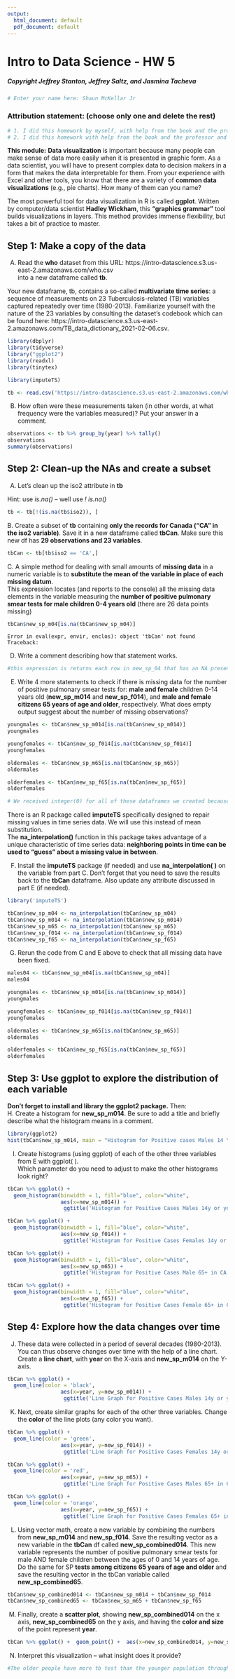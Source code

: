 ```yaml
---
output:
  html_document: default
  pdf_document: default
---
```

# Intro to Data Science - HW 5
##### Copyright Jeffrey Stanton, Jeffrey Saltz, and Jasmina Tacheva

```r
# Enter your name here: Shaun McKellar Jr
```


### Attribution statement: (choose only one and delete the rest)


```r
# 1. I did this homework by myself, with help from the book and the professor.
# 2. I did this homework with help from the book and the professor and these Internet sources:https://community.rstudio.com/
```

**This module:** **Data visualization** is important because many people can make sense of data more easily when it is presented in graphic form. As a data scientist, you will have to present complex data to decision makers in a form that makes the data interpretable for them. From your experience with Excel and other tools, you know that there are a variety of **common data visualizations** (e.g., pie charts). How many of them can you name? <br>

The most powerful tool for data visualization in R is called **ggplot**. Written by computer/data scientist **Hadley Wickham**, this **“graphics grammar”** tool builds visualizations in layers. This method provides immense flexibility, but takes a bit of practice to master.


## Step 1: Make a copy of the data

A.	Read the **who** dataset from this URL: https://intro-datascience.s3.us-east-2.amazonaws.com/who.csv <br>
into a new dataframe called **tb**. 

Your new dataframe, tb, contains a so-called **multivariate time series**: a sequence of measurements on 23 Tuberculosis-related (TB) variables captured repeatedly over time (1980-2013). Familiarize yourself with the nature of the 23 variables by consulting the dataset’s codebook which can be found here: https://intro-datascience.s3.us-east-2.amazonaws.com/TB_data_dictionary_2021-02-06.csv.

```r
library(dbplyr)
library(tidyverse)
library("ggplot2")
library(readxl)
library(tinytex)
```

```r
library(imputeTS)
```

```r
tb <- read.csv('https://intro-datascience.s3.us-east-2.amazonaws.com/who.csv')
```

B.	How often were these measurements taken (in other words, at what frequency were the variables measured)? Put your answer in a comment. 


```r
observations <- tb %>% group_by(year) %>% tally() 
observations
summary(observations)
```

## Step 2: Clean-up the NAs and create a subset

A.	Let's clean up the iso2 attribute in **tb** 

Hint: use *is.na()* -- well use *! is.na()* 


```r
tb <- tb[!(is.na(tb$iso2)), ]
```

B. Create a subset of **tb** containing **only the records for Canada ("CA" in the iso2 variable)**. Save it in a new dataframe called **tbCan**. Make sure this new df has **29 observations and 23 variables**.


```r
tbCan <- tb[tb$iso2 == 'CA',]
```

C. A simple method for dealing with small amounts of **missing data** in a numeric variable is to **substitute the mean of the variable in place of each missing datum**. <br>
This expression locates (and reports to the console) all the missing data elements in the variable measuring the **number of positive pulmonary smear tests for male children 0-4 years old** (there are 26 data points missing)


```r
tbCan$new_sp_m04[is.na(tbCan$new_sp_m04)]
```


    Error in eval(expr, envir, enclos): object 'tbCan' not found
    Traceback:



D.	Write a comment describing how that statement works.


```r
#this expression is returns each row in new_sp_04 that has an NA present in the row
```

E.	Write 4 more statements to check if there is missing data for the number of positive pulmonary smear tests for: **male and female** children 0-14 years old (**new_sp_m014** and **new_sp_f014**), and **male and female citizens 65 years of age and older**, respectively. What does empty output suggest about the number of missing observations?


```r
youngmales <- tbCan$new_sp_m014[is.na(tbCan$new_sp_m014)]
youngmales
```

```r
youngfemales <- tbCan$new_sp_f014[is.na(tbCan$new_sp_f014)]
youngfemales
```


```r
oldermales <- tbCan$new_sp_m65[is.na(tbCan$new_sp_m65)]
oldermales
```

```r
olderfemales <- tbCan$new_sp_f65[is.na(tbCan$new_sp_f65)]
olderfemales
```

```r
# We received integer(0) for all of these dataframes we created because there is no missing data for these attributes
```

There is an R package called **imputeTS** specifically designed to repair missing values in time series data. We will use this instead of mean substitution.  <br>
The **na_interpolation()** function in this package takes advantage of a unique characteristic of time series data: **neighboring points in time can be used to “guess” about a missing value in between**.

F.	Install the **imputeTS** package (if needed) and use **na_interpolation( )** on the variable from part C. Don’t forget that you need to save the results back to the **tbCan** dataframe. Also update any attribute discussed in part E (if needed).


```r
library('imputeTS')
```
```r
tbCan$new_sp_m04 <- na_interpolation(tbCan$new_sp_m04)
tbCan$new_sp_m014 <- na_interpolation(tbCan$new_sp_m014)
tbCan$new_sp_m65 <- na_interpolation(tbCan$new_sp_m65)
tbCan$new_sp_f014 <- na_interpolation(tbCan$new_sp_f014)
tbCan$new_sp_f65 <- na_interpolation(tbCan$new_sp_f65)
```

G.	Rerun the code from C and E above to check that all missing data have been fixed. 


```r
males04 <- tbCan$new_sp_m04[is.na(tbCan$new_sp_m04)]
males04
```


```r
youngmales <- tbCan$new_sp_m014[is.na(tbCan$new_sp_m014)]
youngmales
```

```r
youngfemales <- tbCan$new_sp_f014[is.na(tbCan$new_sp_f014)]
youngfemales
```

```r
oldermales <- tbCan$new_sp_m65[is.na(tbCan$new_sp_m65)]
oldermales
```

```r
olderfemales <- tbCan$new_sp_f65[is.na(tbCan$new_sp_f65)]
olderfemales
```

## Step 3: Use ggplot to explore the distribution of each variable
**Don’t forget to install and library the ggplot2 package.** Then: <br>
H.	Create a histogram for **new_sp_m014**. Be sure to add a title and briefly describe what the histogram means in a comment.


```r
library(ggplot2)
hist(tbCan$new_sp_m014, main = "Histogram for Positive cases Males 14 Yrs old and younger", xlab = "Cases")
```

I.	Create histograms (using ggplot) of each of the other three variables from E with ggplot( ). <br>
Which parameter do you need to adjust to make the other histograms look right?


```r
tbCan %>% ggplot() +  
  geom_histogram(binwidth = 1, fill="blue", color="white", 
                 aes(x=new_sp_m014)) +
                  ggtitle('Histogram for Positive Cases Males 14y or younger in CA')

```

```r
tbCan %>% ggplot() +  
  geom_histogram(binwidth = 1, fill="blue", color="white", 
                 aes(x=new_sp_f014)) +
                  ggtitle('Histogram for Positive Cases Females 14y or younger in CA')
```
```r
tbCan %>% ggplot() +  
  geom_histogram(binwidth = 1, fill="blue", color="white", 
                 aes(x=new_sp_m65)) +
                  ggtitle('Histogram for Positive Cases Male 65+ in CA')
```

```r
tbCan %>% ggplot() +  
  geom_histogram(binwidth = 1, fill="blue", color="white", 
                 aes(x=new_sp_f65)) +
                  ggtitle('Histogram for Positive Cases Female 65+ in CA')
```

## Step 4: Explore how the data changes over time
J.	These data were collected in a period of several decades (1980-2013). You can thus observe changes over time with the help of a line chart. Create a **line chart**, with **year** on the X-axis and **new_sp_m014** on the Y-axis.


```r
tbCan %>% ggplot() +  
  geom_line(color = 'black',
                 aes(x=year, y=new_sp_m014)) +
                  ggtitle('Line Graph for Positive Cases Males 14y or younger in CA')
```

K.	Next, create similar graphs for each of the other three variables. Change the **color** of the line plots (any color you want).


```r
tbCan %>% ggplot() +  
  geom_line(color = 'green', 
                 aes(x=year, y=new_sp_f014)) +
                  ggtitle('Line Graph for Positive Cases Females 14y or younger in CA')
```
```r
tbCan %>% ggplot() +  
  geom_line(color = 'red', 
                 aes(x=year, y=new_sp_m65)) +
                  ggtitle('Line Graph for Positive Cases Males 65+ in CA')
```
```r
tbCan %>% ggplot() +  
  geom_line(color = 'orange', 
                 aes(x=year, y=new_sp_f65)) +
                  ggtitle('Line Graph for Positive Cases Females 65+ in CA')
```

L.	Using vector math, create a new variable by combining the numbers from **new_sp_m014** and **new_sp_f014**. Save the resulting vector as a new variable in the **tbCan** df called **new_sp_combined014**. This new variable represents the number of positive pulmonary smear tests for male AND female children between the ages of 0 and 14 years of age. Do the same for SP **tests among citizens 65 years of age and older** and save the resulting vector in the tbCan variable called **new_sp_combined65**.


```r
tbCan$new_sp_combined014 <- tbCan$new_sp_m014 + tbCan$new_sp_f014
tbCan$new_sp_combined65 <- tbCan$new_sp_m65 + tbCan$new_sp_f65
```

M.	Finally, create a **scatter plot**, showing **new_sp_combined014** on the x axis, **new_sp_combined65** on the y axis, and having the **color and size** of the point represent **year**.


```r
tbCan %>% ggplot() +  geom_point() +  aes(x=new_sp_combined014, y=new_sp_combined65, size=year, color=year ) +  ggtitle('Scatter Plot of Positive Test for Male & Female with the ages 0-14 and 65 +')

```

N.	Interpret this visualization – what insight does it provide?


```r
#The older people have more tb test than the younger population through the years, with  the number of positive cases beginning to decline
```
